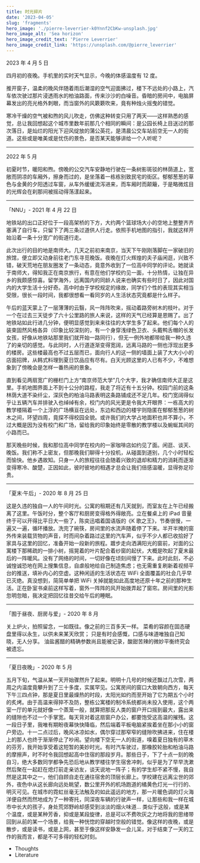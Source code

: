 ```yaml
---
title: 时光碎片
date: '2023-04-05'
slug: 'fragments'
hero_image: './pierre-leverrier-k0Ynnf2CbKw-unsplash.jpg'
hero_image_alt: 'Sea horizon'
hero_image_credit_text: 'Pierre Leverrier'
hero_image_credit_link: 'https://unsplash.com/@pierre_leverrier'
---
```


2023 年 4 月 5 日

四月初的夜晚。手机里的实时天气显示，今晚的体感温度有 12 度。

推开窗子，温柔的晚风伴随着雨后潮湿的空气迎面拂过，楼下不远处的小路上，汽车依次驶过那片浸透雨水的柏油路面，传来沙沙的白噪音。昏暗的房间中，电脑屏幕发出的亮光格外刺眼，而当窗外的风簌簌吹来，竟有种烛火摇曳的错觉。

寒冷干燥的空气被和煦的风儿吹走，仿佛这种转变只用了两天——这样熟悉的感觉，总让我回想起这个城市里数年前那几个相同的瞬间：是公园长椅上目送过的那次落日，是灿烂的阳光下迎风绽放的蒲公英花，是清晨公交车站前空无一人的街道。这些或是唯美或是忧伤的景色，是否某天能够讲给一个人听呢？

---

2022 年 5 月

初夏时节，暖阳和煦。傍晚的公交汽车安静地行驶在一条树影斑驳的林荫道上，宽敞而阴凉的车厢外，擦身而过的，是坐落着一栋栋别致民宅的街区。郁郁葱葱的草色与金黄的夕阳透过车窗，从车外缓缓流泻进来，而车厢时而颠簸，于是略微炫目的光辉会在刹那间被摇动得荡漾起来。

---

「NNU」- 2021 年 4 月 22 日

地铁站的出口正好位于一段高架桥的下方，大约两个篮球场大小的空地上整整齐齐塞满了自行车，只留下了两三条过道供人行走。依照手机地图的指引，我就这样开始沿着一条十分宽广的街道行走。

此次出行的目的地是南师大。几天之前初来南京，当天下午刚刚落脚在一家破旧的旅馆，便立即又动身前往老门东寻觅晚饭。夜晚在灯火辉煌的夫子庙闲逛，兴致不错，破天荒地在朋友圈发了一条动态，竟意外收到了一位高中同学的评论。她就读于南师大，得知我正在南京旅行，有意在他们学校约见一面，十分热情，让独在异乡的我颇感惊喜。留学海外，远离国内的同龄人说来也确实有些时日了，因此对国内的大学生活十分好奇。高中时由于学校规定的缘故，同学们个性的表现其实相当受限，很长一段时间，我都很想看一看同岁的人生活状态究竟都是什么样子。

午后的蓝天蒙上了一层薄薄的云翳，风一阵阵吹来，摇动着路旁树木的枝叶。对于一个在过去三天徒步了六十公里路的旅人来说，这样的天气已经算是恩赐了。出了地铁站如此行进几分钟，便明显感觉到来来往往的大学生多了起来。他们每个人的装束固然风格各异（印象比较深刻的，有一个身穿浅绿色卫衣、头戴鸭舌帽的长发女孩，好像从地铁站那里我们就开始一路同行），但无一例外地都带给我一种久违了的亲切的感觉。与此同时，人行道逐渐变得宽阔，远离马路的一侧也浮现出更多的楼房。这些楼最高也不过五层而已，面向行人的这一侧的墙面上装了大大小小的店面招牌，从韩式料理到夏日饮品应有尽有。白天光顾这里的人已有不少，不难想象到了傍晚会是怎样一番热闹的景象。

直到看见两扇宽广的栅栏门上方“南京师范大学”几个大字，我才确信南师大正是这里。手机地图界面上不到十公分的路程，我走了将近有十五分钟。校园门前的这条林荫大道不染纤尘，深灰色的柏油马路表明这条路铺成还不足几年。校门宽阔得似乎让五辆汽车并排驶入也绰绰有余，校门内的风光更是令我大开眼界：一栋高大的教学楼隔着一个上浮的广场横亘在远处，东边和西边的楼宇则隐匿在郁郁葱葱的树木之间，环望四周，竟探不得校园全貌。或许我们的大学占地面积也并不算小，不过大概是因为没有校门和广场，留给我的印象始终是零散的教学楼以及蜿蜒其间的小路而已。

那天晚些时候，我和那位高中同学在校内的一家咖啡店如约见了面。闲逛、谈天、晚饭。我们称不上密友，但那晚我们聊得十分投机，从碰面到道别，几个小时轻松而愉快。他乡遇故知。只身一人的旅程往往会随着兴致的退却和精力的消耗而逐渐变得寒冷、酸楚，正因如此，彼时彼地的相遇才总会让我们倍感温暖，显得弥足珍贵。

---

「夏末·午后」- 2020 年 8 月 25 日

这是久违的独自一人的午间时光。公寓的租期还有几天就到，而室友在上午已经搬离了这里。午饭时分，整个客厅和厨房变得格外得敞亮。立在餐桌上的 iPad 音量终于可以开得比平日大一些了，陈奕迅唱着国语版的《K 歌之王》，节奏很慢，一遍又一遍，循环播放。洗完了碗筷，房间里的水流声随着停了下来。半开半掩的窗外传来装载货物的声音，时而间杂着路过这里的汽车声，似乎不少人都已收拾好了家具与这里的回忆，准备开始一段新的旅程。踱步走向洒满阳光的窗前，对面的公寓楼下那稀疏的一排小树，摇晃着的叶片配合着纱窗的起伏，大概是吹起了夏末最后的一阵暖风。没有了网络的时间，一切好像在顷刻间慢了下来。此时此刻，不必诚惶诚恐地在网上搜集信息，自虐般地给自己制造焦虑；也无需重复刷新着视频平台的推送，填补内心的空虚。这种闲适的生活状态在 WiFi 全面覆盖的社会几乎早已灭绝。真没想到，简简单单把 WiFi 关掉就能如此高度地还原十年之前的那种生活。正在卧室书桌前这样写着，窗外一阵阵的风开始拨弄起了窗帘。房间里的光影忽明忽暗，我决定把回忆往昔交给午后的睡眠。

---

「囿于昼夜、厨房与爱」- 2020 年 8 月

关上炉火，拍照留念，一如既往。像之前的三百多天一样。
菜肴的容颜在固态硬盘里得以永生，以供未来某天欣赏；
只是有时会感慨，口感与味道唯独自己知晓，无人分享。
油盐酱醋的精确参数尚且能被记录，酸甜苦辣的微妙平衡终究会被遗忘。

---

「夏日夜晚」- 2020 年 5 月

五月下旬，气温从某一天开始骤然升了起来。明明十几号的时候还飘过几次雪，两周之内温度竟攀升到了三十多度，实属罕见。公寓房间的窗口大致朝向西方，每天下午三四点钟，那是夏日里最燥热的时段，太阳光如约而至开始了它为期五个小时的炙烤。由于高温来得猝不及防，整栋公寓楼的制冷系统都尚未投入使用，这个两室一厅的单元就好像一个蒸笼一般，就算把那反人类的窗户开口摇到最大，露出来的缝隙也不过一个手掌宽。每天背对着这扇窗户办公，都要饱受这高温的摧残。这一段日子里，我唯有期盼夜幕快快降临，然后端着平板电脑紧挨着坐在那小小的窗户旁边。十一二点过后，晚风冰凉如水，偶尔穿过那窄窄的缝隙吹拂进来，住在楼上的那人也终于渐渐停止了吵闹。望向楼下空无一人的街道，嗅着夏日独有的草木的芬芳，我开始享受着这短暂的美妙时光。有时汽车驶过，那橡胶轮胎和柏油马路的摩擦声，时不时令我回想起高中住宿的那段岁月。那些日子，下了十点一刻的晚自习，绝大多数同学都争先恐后地从教学楼往学生宿舍冲刺，似乎是为了早早洗漱然后聚在一起赶在熄灯前走亲访友，谈天说地一阵子；有的学生却不紧不慢，我自然是这其中之一，他们自顾自走在通往宿舍的顶层长廊上。学校建在远离尘世的郊外，夜色中从这长廊向远处眺望，数公里开外的机场跑道的橘黄色灯光一行行的、明灭可见。在城市的霓虹丝毫无法触及的如此遥远的地方，那一片暖色调的灯火海洋便自然而然地成为了一种寄托，同深夜车辆的行驶声一样，让那些和我一样在城市中长大的孩子，身处荒郊野岭却感受到淡淡的烟火味道... 类似于这般，或是某个温度，或是某种芳香，抑或是某段旋律，总是可以不费吹灰之力地将我的思绪带回到从前的某一个场景，给我一种恍惚的穿越时空般的错觉。像这样的夜晚，或是散步，或是读书，或是上网，甚至于像这样安静发一会儿呆，对于结束了一天的工作的我而言，都是不可多得的轻松时刻。

- Thoughts
- Literature
